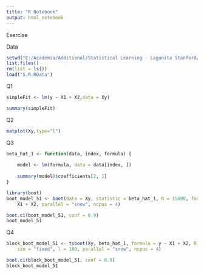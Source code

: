 ```yaml
---
title: "R Notebook"
output: html_notebook
---
```


Exercise 

Data
```r
setwd("E:/Academia/Additional/Statistical Learning - Lagunita Stanford/R Codes")
list.files()
rm(list = ls())
load("5.R.RData")
```

Q1
```r
simpleFit <- lm(y ~ X1 + X2,data = Xy)

summary(simpleFit)
```

Q2
```r
matplot(Xy,type="l")
```

Q3
```r
beta_hat_1 <- function(data, index, formula) {
    
    model <- lm(formula, data = data[index, ])
    
    summary(model)$coefficients[2, 1]
}

library(boot)
boot_model_51 <- boot(data = Xy, statistic = beta_hat_1, R = 15000, formula = y ~ 
    X1 + X2, parallel = "snow", ncpus = 4)

boot.ci(boot_model_51, conf = 0.9)
boot_model_51
```

Q4

```r
block_boot_model_51 <- tsboot(Xy, beta_hat_1, formula = y ~ X1 + X2, R = 15000, 
    sim = "fixed", l = 100, parallel = "snow", ncpus = 4)

boot.ci(block_boot_model_51, conf = 0.9)
block_boot_model_51
```

